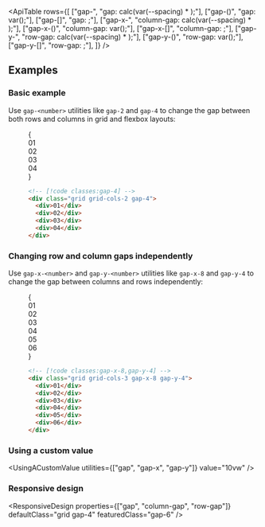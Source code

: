 

<ApiTable
  rows={[
    ["gap-<number>", "gap: calc(var(--spacing) * <value>);"],
    ["gap-(<custom-property>)", "gap: var(<custom-property>);"],
    ["gap-[<value>]", "gap: <value>;"],
    ["gap-x-<number>", "column-gap: calc(var(--spacing) * <value>);"],
    ["gap-x-(<custom-property>)", "column-gap: var(<custom-property>);"],
    ["gap-x-[<value>]", "column-gap: <value>;"],
    ["gap-y-<number>", "row-gap: calc(var(--spacing) * <value>);"],
    ["gap-y-(<custom-property>)", "row-gap: var(<custom-property>);"],
    ["gap-y-[<value>]", "row-gap: <value>;"],
  ]}
/>

## Examples

### Basic example

Use `gap-<number>` utilities like `gap-2` and `gap-4` to change the gap between both rows and columns in grid and flexbox layouts:

<Figure>

<Example>
  {
    <div className="grid grid-cols-1">
      <Stripes border className="col-start-1 row-start-1 rounded-lg" />
      <div className="col-start-1 row-start-1 grid grid-cols-2 gap-4 rounded-lg text-center font-mono text-sm leading-6 font-bold text-white">
        <div className="rounded-lg bg-violet-500 p-4">01</div>
        <div className="rounded-lg bg-violet-500 p-4">02</div>
        <div className="rounded-lg bg-violet-500 p-4">03</div>
        <div className="rounded-lg bg-violet-500 p-4">04</div>
      </div>
    </div>
  }
</Example>

```html
<!-- [!code classes:gap-4] -->
<div class="grid grid-cols-2 gap-4">
  <div>01</div>
  <div>02</div>
  <div>03</div>
  <div>04</div>
</div>
```

</Figure>

### Changing row and column gaps independently

Use `gap-x-<number>` and `gap-y-<number>` utilities like `gap-x-8` and `gap-y-4` to change the gap between columns and rows independently:

<Figure>

<Example>
  {
    <div className="grid grid-cols-1">
      <Stripes border className="col-start-1 row-start-1 rounded-lg" />
      <div className="col-start-1 row-start-1 grid grid-cols-3 gap-x-8 gap-y-4 rounded-lg text-center font-mono text-sm leading-6 font-bold text-white">
        <div className="rounded-lg bg-sky-500 p-4">01</div>
        <div className="rounded-lg bg-sky-500 p-4">02</div>
        <div className="rounded-lg bg-sky-500 p-4">03</div>
        <div className="rounded-lg bg-sky-500 p-4">04</div>
        <div className="rounded-lg bg-sky-500 p-4">05</div>
        <div className="rounded-lg bg-sky-500 p-4">06</div>
      </div>
    </div>
  }
</Example>

```html
<!-- [!code classes:gap-x-8,gap-y-4] -->
<div class="grid grid-cols-3 gap-x-8 gap-y-4">
  <div>01</div>
  <div>02</div>
  <div>03</div>
  <div>04</div>
  <div>05</div>
  <div>06</div>
</div>
```

</Figure>

### Using a custom value

<UsingACustomValue utilities={["gap", "gap-x", "gap-y"]} value="10vw" />

### Responsive design

<ResponsiveDesign properties={["gap", "column-gap", "row-gap"]} defaultClass="grid gap-4" featuredClass="gap-6" />
